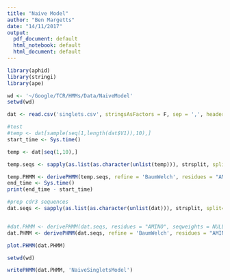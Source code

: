 ```yaml
---
title: "Naive Model"
author: "Ben Margetts"
date: "14/11/2017"
output:
  pdf_document: default
  html_notebook: default
  html_document: default
---
```


```r
library(aphid)
library(stringi)
library(ape)
```

```r
wd <- '~/Google/TCR/HMMs/Data/NaiveModel'
setwd(wd)

dat <- read.csv('singlets.csv', stringsAsFactors = F, sep = ',', header=F)
```


```r
#test
#temp <- dat[sample(seq(1,length(dat$V1)),10),]
start_time <- Sys.time()

temp <- dat[seq(1,10),]

temp.seqs <- sapply(as.list(as.character(unlist(temp))), strsplit, split='')

temp.PHMM <- derivePHMM(temp.seqs, refine = 'BaumWelch', residues = "AMINO", seqweights = NULL, maxiter = 1000, cores = 2)
end_time <- Sys.time()
print(end_time - start_time)
```


```r
#prep cdr3 sequences
dat.seqs <- sapply(as.list(as.character(unlist(dat))), strsplit, split='')


#dat.PHMM <- derivePHMM(dat.seqs, residues = "AMINO", seqweights = NULL)
dat.PHMM <- derivePHMM(dat.seqs, refine = 'BaumWelch', residues = "AMINO", seqweights = NULL, maxiter = 5000, cores = 2)

plot.PHMM(dat.PHMM)
```

```r
setwd(wd)

writePHMM(dat.PHMM, 'NaiveSingletsModel')
```
